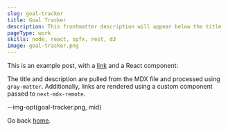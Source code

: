 ```yaml
---
slug: goal-tracker
title: Goal Tracker
description: This frontmatter description will appear below the title
pageType: work
skills: node, react, spfx, rest, d3
image: goal-tracker.png
---
```


This is an example post, with a [link](https://nextjs.org) and a React component:

The title and description are pulled from the MDX file and processed using `gray-matter`. Additionally, links are rendered using a custom component passed to `next-mdx-remote`.

--img-opt(goal-tracker.png, mid)

Go back [home](/).
